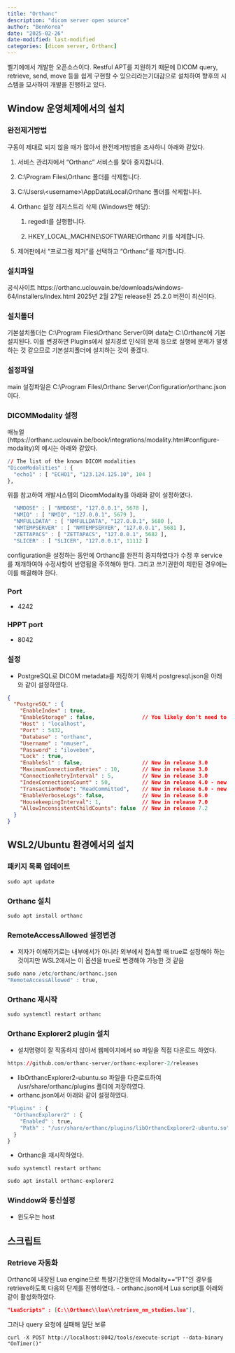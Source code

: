 ```yaml
---
title: "Orthanc"
description: "dicom server open source"
author: "BenKorea"
date: "2025-02-26"
date-modified: last-modified
categories: [dicom server, Orthanc]
---
```


벨기에에서 개발한 오픈소스이다. Restful APT를 지원하기 때문에 DICOM query, retrieve, send, move 등을 쉽게 구현할 수 있으리라는기대감으로 설치하여 향후의 시스템을 모사하여 개발을 진행하고 있다.

## Window 운영체제에서의 설치

### 완전제거방법

구동이 제대로 되지 않을 때가 많아서 완전제거방법을 조사하니 아래와 같았다.

1.  서비스 관리자에서 "Orthanc" 서비스를 찾아 중지합니다.

2.  C:\\Program Files\\Orthanc 폴더를 삭제합니다.

3.  C:\\Users\\\<username\>\\AppData\\Local\\Orthanc 폴더를 삭제합니다.

4.  Orthanc 설정 레지스트리 삭제 (Windows만 해당):

    1.  regedit를 실행합니다.

    2.  HKEY_LOCAL_MACHINE\\SOFTWARE\\Orthanc 키를 삭제합니다.

5.  제어판에서 "프로그램 제거"를 선택하고 "Orthanc"를 제거합니다.

### 설치파일

공식사이트 https://orthanc.uclouvain.be/downloads/windows-64/installers/index.html 2025년 2월 27일 release된 25.2.0 버전이 최신이다.

### 설치폴더

기본설치폴더는 C:\\Program Files\\Orthanc Server이며 data는 C:\\Orthanc에 기본 설치된다. 이를 변경하면 Plugins에서 설치경로 인식의 문제 등으로 실행에 문제가 발생하는 것 같으므로 기본설치폴더에 설치하는 것이 좋겠다.

### 설정파일

main 설정파일은 C:\\Program Files\\Orthanc Server\\Configuration\\orthanc.json이다.

### DICOMModality 설정

매뉴얼(https://orthanc.uclouvain.be/book/integrations/modality.html#configure-modality)의 예시는 아래와 같았다.

``` r
// The list of the known DICOM modalities
"DicomModalities" : {
  "echo1" : [ "ECHO1", "123.124.125.10", 104 ]
},
```

위를 참고하여 개발시스템의 DicomModality를 아래와 같이 설정하였다.

``` r
  "NMDOSE" : [ "NMDOSE", "127.0.0.1", 5678 ],
  "NMIQ" : [ "NMIQ", "127.0.0.1", 5679 ],
  "NMFULLDATA" : [ "NMFULLDATA", "127.0.0.1", 5680 ],
  "NMTEMPSERVER" : [ "NMTEMPSERVER", "127.0.0.1", 5681 ],
  "ZETTAPACS" : [ "ZETTAPACS", "127.0.0.1", 5682 ],
  "SLICER" : [ "SLICER", "127.0.0.1", 11112 ]
```

configuration을 설정하는 동안에 Orthanc를 완전히 중지하였다가 수정 후 service를 재개하여야 수정사항이 반영됨을 주의해야 한다. 그리고 쓰기권한이 제한된 경우에는 이를 해결해야 한다.

### Port

-   4242

### HPPT port

-   8042

### 설정

-   PostgreSQL로 DICOM metadata를 저장하기 위해서 postgresql.json을 아래와 같이 설정하였다.

``` json
{
  "PostgreSQL" : {
    "EnableIndex" : true,
    "EnableStorage" : false,               // You likely don't need to enable this option
    "Host" : "localhost",
    "Port" : 5432,
    "Database" : "orthanc",
    "Username" : "nmuser",
    "Password" : "iloveben",
    "Lock" : true,
    "EnableSsl" : false,                   // New in release 3.0
    "MaximumConnectionRetries" : 10,       // New in release 3.0
    "ConnectionRetryInterval" : 5,         // New in release 3.0
    "IndexConnectionsCount" : 50,          // New in release 4.0 - new default value in 7.0
    "TransactionMode": "ReadCommitted",    // New in release 6.0 - new default value in 7.0
    "EnableVerboseLogs": false,            // New in release 6.0
    "HousekeepingInterval": 1,             // New in release 7.0
    "AllowInconsistentChildCounts": false  // New in release 7.2
  }
}
```

## WSL2/Ubuntu 환경에서의 설치

### 패키지 목록 업데이트

```r
sudo apt update
```

### Orthanc 설치

```r
sudo apt install orthanc
```

### RemoteAccessAllowed 설정변경

-   저자가 이해하기로는 내부에서가 아니라 외부에서 접속할 때 true로 설정해야 하는 것이지만 WSL2에서는 이 옵션을 true로 변경해야 가능한 것 같음

```r
sudo nano /etc/orthanc/orthanc.json
"RemoteAccessAllowed" : true,
```

### Orthanc 재시작

```r
sudo systemctl restart orthanc
```

### Orthanc Explorer2 plugin 설치

-   설치명령이 잘 작동하지 않아서 웹페이지에서 so 파일을 직접 다운로드 하였다.

```r
https://github.com/orthanc-server/orthanc-explorer-2/releases
```

-   libOrthancExplorer2-ubuntu.so 파일을 다운로드하여 /usr/share/orthanc/plugins 폴더에 저장하였다.
-   orthanc.json에서 아래와 같이 설정하였다.

```r
"Plugins" : {
  "OrthancExplorer2" : {
    "Enabled" : true,
    "Path" : "/usr/share/orthanc/plugins/libOrthancExplorer2-ubuntu.so"
  }
}
```

-   Orthanc을 재시작하였다.

```r
sudo systemctl restart orthanc
```

```r
sudo apt install orthanc-explorer2
```

### Winddow와 통신설정

-   윈도우는 host

## 스크립트

### Retrieve 자동화

Orthanc에 내장된 Lua engine으로 특정기간동안의 Modality=="PT"인 경우를 retrieve하도록 다음의 단계를 진행하였다. - orthanc.json에서 Lua script를 아래와 같이 활성화하였다.

``` orthanc.json
"LuaScripts" : [C:\\Orthanc\\lua\\retrieve_nm_studies.lua"],
```

그러나 query 요청에 실패해 일단 보류

``` curl
curl -X POST http://localhost:8042/tools/execute-script --data-binary "OnTimer()"
```
